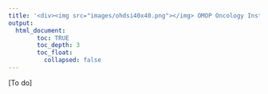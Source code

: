 ```yaml
---
title: '<div><img src="images/ohdsi40x40.png"></img> OMOP Oncology Installation</div>'
output: 
  html_document:
        toc: TRUE
        toc_depth: 3
        toc_float:
          collapsed: false
---
```


[To do] 